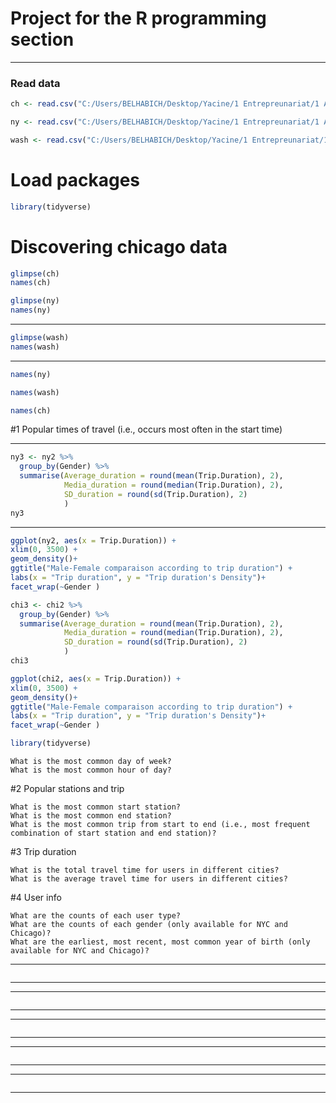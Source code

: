 Project for the R programming section 
========================================================

***

### Read data 

```r
ch <- read.csv("C:/Users/BELHABICH/Desktop/Yacine/1 Entrepreunariat/1 Analytics Business Consulting/5 Training/1 Tech leaders AAL/1 Udacity Support/2 R PROGRAMMING/5 Project/chicago.csv")

ny <- read.csv("C:/Users/BELHABICH/Desktop/Yacine/1 Entrepreunariat/1 Analytics Business Consulting/5 Training/1 Tech leaders AAL/1 Udacity Support/2 R PROGRAMMING/5 Project/new-york-city.csv")

wash <- read.csv("C:/Users/BELHABICH/Desktop/Yacine/1 Entrepreunariat/1 Analytics Business Consulting/5 Training/1 Tech leaders AAL/1 Udacity Support/2 R PROGRAMMING/5 Project/washington.csv")
```

# Load packages 
```r
library(tidyverse)
```


# Discovering chicago data
```r
glimpse(ch)
names(ch) 
```


```r
glimpse(ny)
names(ny) 
```
***

```r
glimpse(wash)
names(wash) 
```

***
```r
names(ny)
```

```r
names(wash)
```

```r
names(ch)
```


#1 Popular times of travel (i.e., occurs most often in the start time)

    
***
```r
ny3 <- ny2 %>% 
  group_by(Gender) %>%
  summarise(Average_duration = round(mean(Trip.Duration), 2), 
            Media_duration = round(median(Trip.Duration), 2), 
            SD_duration = round(sd(Trip.Duration), 2)
            ) 
ny3

```

***

```r
ggplot(ny2, aes(x = Trip.Duration)) + 
xlim(0, 3500) + 
geom_density()+ 
ggtitle("Male-Female comparaison according to trip duration") + 
labs(x = "Trip duration", y = "Trip duration's Density")+
facet_wrap(~Gender ) 

```



```r
chi3 <- chi2 %>% 
  group_by(Gender) %>%
  summarise(Average_duration = round(mean(Trip.Duration), 2), 
            Media_duration = round(median(Trip.Duration), 2), 
            SD_duration = round(sd(Trip.Duration), 2)
            ) 
chi3
```



```r
ggplot(chi2, aes(x = Trip.Duration)) + 
xlim(0, 3500) + 
geom_density()+ 
ggtitle("Male-Female comparaison according to trip duration") + 
labs(x = "Trip duration", y = "Trip duration's Density")+
facet_wrap(~Gender ) 
```


```r
library(tidyverse)

```



    What is the most common day of week?
    What is the most common hour of day?

#2 Popular stations and trip

    What is the most common start station?
    What is the most common end station?
    What is the most common trip from start to end (i.e., most frequent combination of start station and end station)?

#3 Trip duration

    What is the total travel time for users in different cities?
    What is the average travel time for users in different cities?

#4 User info

    What are the counts of each user type?
    What are the counts of each gender (only available for NYC and Chicago)?
    What are the earliest, most recent, most common year of birth (only available for NYC and Chicago)?


***
```r

```

***

***
```r

```

***

***
```r

```

***

***
```r

```

***

***
```r

```

***